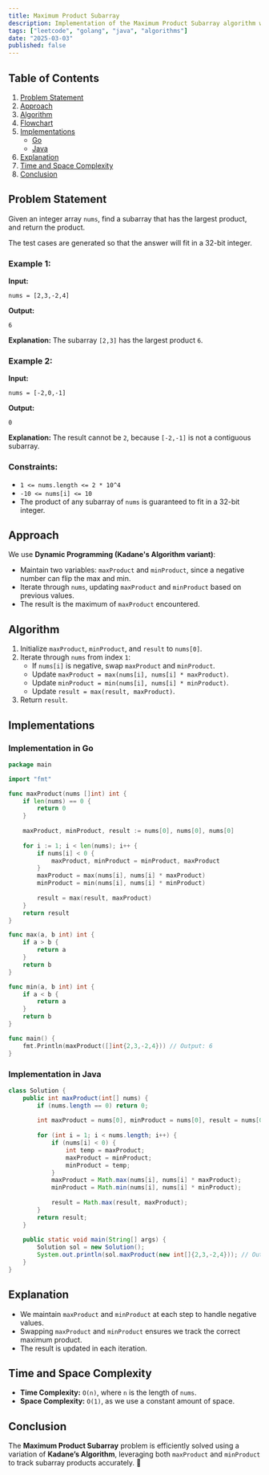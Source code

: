 ```yaml
---
title: Maximum Product Subarray
description: Implementation of the Maximum Product Subarray algorithm with Go and Java.
tags: ["leetcode", "golang", "java", "algorithms"]
date: "2025-03-03"
published: false
---
```


## Table of Contents

1. [Problem Statement](#problem-statement)
2. [Approach](#approach)
3. [Algorithm](#algorithm)
4. [Flowchart](#flowchart)
5. [Implementations](#implementations)
   - [Go](#implementation-in-go)
   - [Java](#implementation-in-java)
6. [Explanation](#explanation)
7. [Time and Space Complexity](#time-and-space-complexity)
8. [Conclusion](#conclusion)

## Problem Statement

Given an integer array `nums`, find a subarray that has the largest product, and return the product.

The test cases are generated so that the answer will fit in a 32-bit integer.

### Example 1:

**Input:**
```
nums = [2,3,-2,4]
```
**Output:**
```
6
```
**Explanation:** The subarray `[2,3]` has the largest product `6`.

### Example 2:

**Input:**
```
nums = [-2,0,-1]
```
**Output:**
```
0
```
**Explanation:** The result cannot be `2`, because `[-2,-1]` is not a contiguous subarray.

### Constraints:

- `1 <= nums.length <= 2 * 10^4`
- `-10 <= nums[i] <= 10`
- The product of any subarray of `nums` is guaranteed to fit in a 32-bit integer.

## Approach

We use **Dynamic Programming (Kadane's Algorithm variant)**:

- Maintain two variables: `maxProduct` and `minProduct`, since a negative number can flip the max and min.
- Iterate through `nums`, updating `maxProduct` and `minProduct` based on previous values.
- The result is the maximum of `maxProduct` encountered.

## Algorithm

1. Initialize `maxProduct`, `minProduct`, and `result` to `nums[0]`.
2. Iterate through `nums` from index `1`:
   - If `nums[i]` is negative, swap `maxProduct` and `minProduct`.
   - Update `maxProduct = max(nums[i], nums[i] * maxProduct)`.
   - Update `minProduct = min(nums[i], nums[i] * minProduct)`.
   - Update `result = max(result, maxProduct)`.
3. Return `result`.

## Implementations

### Implementation in Go

```go
package main

import "fmt"

func maxProduct(nums []int) int {
    if len(nums) == 0 {
        return 0
    }
    
    maxProduct, minProduct, result := nums[0], nums[0], nums[0]
    
    for i := 1; i < len(nums); i++ {
        if nums[i] < 0 {
            maxProduct, minProduct = minProduct, maxProduct
        }
        maxProduct = max(nums[i], nums[i] * maxProduct)
        minProduct = min(nums[i], nums[i] * minProduct)
        
        result = max(result, maxProduct)
    }
    return result
}

func max(a, b int) int {
    if a > b {
        return a
    }
    return b
}

func min(a, b int) int {
    if a < b {
        return a
    }
    return b
}

func main() {
    fmt.Println(maxProduct([]int{2,3,-2,4})) // Output: 6
}
```

### Implementation in Java

```java
class Solution {
    public int maxProduct(int[] nums) {
        if (nums.length == 0) return 0;
        
        int maxProduct = nums[0], minProduct = nums[0], result = nums[0];
        
        for (int i = 1; i < nums.length; i++) {
            if (nums[i] < 0) {
                int temp = maxProduct;
                maxProduct = minProduct;
                minProduct = temp;
            }
            maxProduct = Math.max(nums[i], nums[i] * maxProduct);
            minProduct = Math.min(nums[i], nums[i] * minProduct);
            
            result = Math.max(result, maxProduct);
        }
        return result;
    }
    
    public static void main(String[] args) {
        Solution sol = new Solution();
        System.out.println(sol.maxProduct(new int[]{2,3,-2,4})); // Output: 6
    }
}
```

## Explanation

- We maintain `maxProduct` and `minProduct` at each step to handle negative values.
- Swapping `maxProduct` and `minProduct` ensures we track the correct maximum product.
- The result is updated in each iteration.

## Time and Space Complexity

- **Time Complexity:** `O(n)`, where `n` is the length of `nums`.
- **Space Complexity:** `O(1)`, as we use a constant amount of space.

## Conclusion

The **Maximum Product Subarray** problem is efficiently solved using a variation of **Kadane’s Algorithm**, leveraging both `maxProduct` and `minProduct` to track subarray products accurately. 🚀

